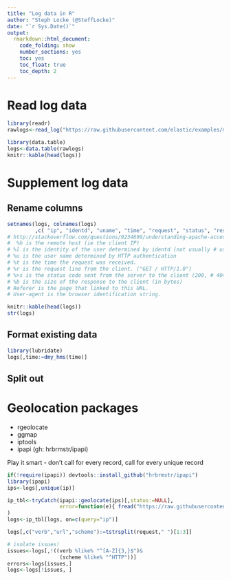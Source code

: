 ```yaml
---
title: "Log data in R"
author: "Steph Locke (@SteffLocke)"
date: "`r Sys.Date()`"
output: 
  rmarkdown::html_document: 
    code_folding: show
    number_sections: yes
    toc: yes
    toc_float: true
    toc_depth: 2
---
```



# Read log data
```r
library(readr)
rawlogs<-read_log("https://raw.githubusercontent.com/elastic/examples/master/ELK_apache/apache_logs")

library(data.table)
logs<-data.table(rawlogs)
knitr::kable(head(logs))
```

# Supplement log data
## Rename columns
```r
setnames(logs, colnames(logs)
         ,c( "ip", "identd", "uname", "time", "request", "status", "respsize", "referer", "agent"))
# http://stackoverflow.com/questions/9234699/understanding-apache-access-log
#  %h is the remote host (ie the client IP)
# %l is the identity of the user determined by identd (not usually # used since not reliable)
# %u is the user name determined by HTTP authentication
# %t is the time the request was received.
# %r is the request line from the client. ("GET / HTTP/1.0")
# %>s is the status code sent from the server to the client (200, # 404 etc.)
# %b is the size of the response to the client (in bytes)
# Referer is the page that linked to this URL.
# User-agent is the browser identification string.

knitr::kable(head(logs))
str(logs)
```

## Format existing data
```r
library(lubridate)
logs[,time:=dmy_hms(time)]
```

## Split out


# Geolocation packages
- rgeolocate
- ggmap
- iptools
- ipapi (gh: hrbrmstr/ipapi)

Play it smart - don't call for every record, call for every unique record

```r
if(!require(ipapi)) devtools::install_github("hrbrmstr/ipapi")
library(ipapi)
ips<-logs[,unique(ip)]

ip_tbl<-tryCatch(ipapi::geolocate(ips)[,status:=NULL],
                 error=function(e){ fread("https://raw.githubusercontent.com/stephlocke/lazyCDN/master/sampleIPtbl.csv")}
)
logs<-ip_tbl[logs, on=c(query="ip")]
```

```r
logs[,c("verb","url","scheme"):=tstrsplit(request," ")[1:3]]

# isolate issues!
issues<-logs[,!((verb %like% "^[A-Z]{3,}$")&
                 (scheme %like% "^HTTP"))]
errors<-logs[issues,]
logs<-logs[!issues, ]
```